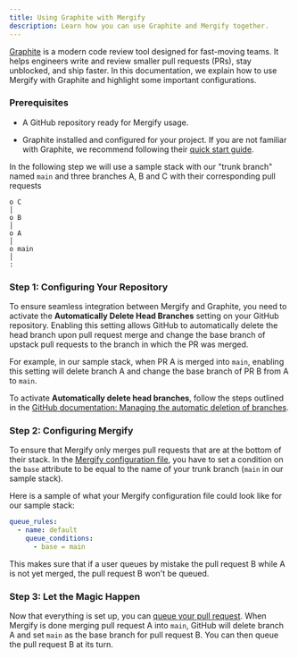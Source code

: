 ```yaml
---
title: Using Graphite with Mergify
description: Learn how you can use Graphite and Mergify together.
---
```



<IntegrationLogo src={graphiteLogo} alt="Graphite logo"/>

[Graphite](https://graphite.dev) is a modern code review tool designed for
fast-moving teams. It helps engineers write and review smaller pull requests
(PRs), stay unblocked, and ship faster. In this documentation, we explain
how to use Mergify with Graphite and highlight some important configurations.

### Prerequisites

- A GitHub repository ready for Mergify usage.

- Graphite installed and configured for your project. If you are not familiar
  with Graphite, we recommend following their [quick start
  guide](https://graphite.dev/docs/graphite-quick-start).

In the following step we will use a sample stack with our "trunk branch" named
`main` and three branches A, B and C with their corresponding pull requests

```text
o C
│
o B
│
o A
│
o main
│
:
```

### Step 1: Configuring Your Repository

To ensure seamless integration between Mergify and Graphite, you need
to activate the **Automatically Delete Head Branches** setting on your
GitHub repository. Enabling this setting allows GitHub to automatically
delete the head branch upon pull request merge and change the base
branch of upstack pull requests to the branch in which the PR was merged.

For example, in our sample stack, when PR A is merged into `main`, enabling
this setting will delete branch A and change the base branch of PR B from
A to `main`.

To activate **Automatically delete head branches**, follow the steps outlined
in the [GitHub documentation: Managing the automatic deletion of branches](https://docs.github.com/en/repositories/configuring-branches-and-merges-in-your-repository/configuring-pull-request-merges/managing-the-automatic-deletion-of-branches).

### Step 2: Configuring Mergify

To ensure that Mergify only merges pull requests that are at the bottom of their
stack. In the [Mergify configuration file](/configuration/file-format),
you have to set a condition on the `base` attribute to be equal to the
name of your trunk branch (`main` in our sample stack).

Here is a sample of what your Mergify configuration file could look like for our
sample stack:

```yaml
queue_rules:
  - name: default
    queue_conditions:
      - base = main
```

This makes sure that if a user queues by mistake the pull request B while A
is not yet merged, the pull request B won't be queued.

### Step 3: Let the Magic Happen

Now that everything is set up, you can [queue your pull
request](/merge-queue/lifecycle). When Mergify is done merging pull request A
into `main`, GitHub will delete branch A and set `main` as the base branch for
pull request B. You can then queue the pull request B at its turn.
